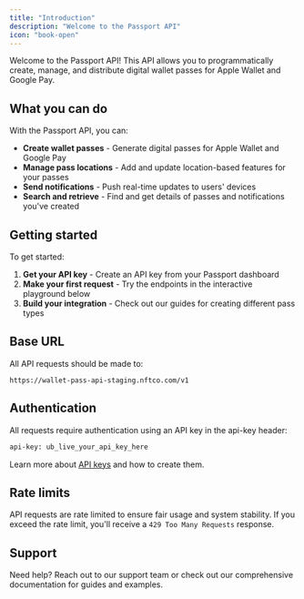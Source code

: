 ```yaml
---
title: "Introduction"
description: "Welcome to the Passport API"
icon: "book-open"
---
```


Welcome to the Passport API! This API allows you to programmatically create, manage, and distribute digital wallet passes for Apple Wallet and Google Pay.

## What you can do

With the Passport API, you can:

- **Create wallet passes** - Generate digital passes for Apple Wallet and Google Pay
- **Manage pass locations** - Add and update location-based features for your passes
- **Send notifications** - Push real-time updates to users' devices
- **Search and retrieve** - Find and get details of passes and notifications you've created

## Getting started

To get started:

1. **Get your API key** - Create an API key from your Passport dashboard
2. **Make your first request** - Try the endpoints in the interactive playground below
3. **Build your integration** - Check out our guides for creating different pass types

## Base URL

All API requests should be made to:

```
https://wallet-pass-api-staging.nftco.com/v1
```

## Authentication

All requests require authentication using an API key in the api-key header:

```bash
api-key: ub_live_your_api_key_here
```

Learn more about [API keys](/api-reference/api-keys) and how to create them.

## Rate limits

API requests are rate limited to ensure fair usage and system stability. If you exceed the rate limit, you'll receive a `429 Too Many Requests` response.

## Support

Need help? Reach out to our support team or check out our comprehensive documentation for guides and examples.
